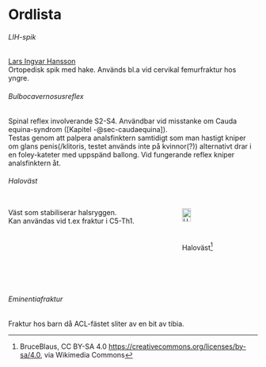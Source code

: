 # Ordlista

###### LIH-spik {#sec-lih}

[Lars Ingvar Hansson](https://orto.nu/operation.php?id=lih)        
Ortopedisk spik med hake. Används bl.a vid cervikal femurfraktur hos yngre.

###### Bulbocavernosusreflex

Spinal reflex involverande S2-S4. Användbar vid misstanke om Cauda equina-syndrom ([Kapitel -@sec-caudaequina]).          
Testas genom att palpera analsfinktern samtidigt som man hastigt kniper om glans penis(/klitoris, testet används inte på kvinnor(?)) alternativt drar i en foley-kateter med uppspänd ballong. Vid fungerande reflex kniper analsfinktern åt.

###### Haloväst {#sec-haloväst}

:::: {.columns}

::: {.column}

Väst som stabiliserar halsryggen.           
Kan användas vid t.ex fraktur i C5-Th1.

:::


::: {.column}

![Haloväst^[BruceBlaus, CC BY-SA 4.0 <https://creativecommons.org/licenses/by-sa/4.0>, via Wikimedia Commons]](pics/Halo_Brace.png){width=40% height=40% fig-align="left"}

:::


::::

###### Eminentiafraktur {#sec-eminentia}

Fraktur hos barn då ACL-fästet sliter av en bit av tibia.
